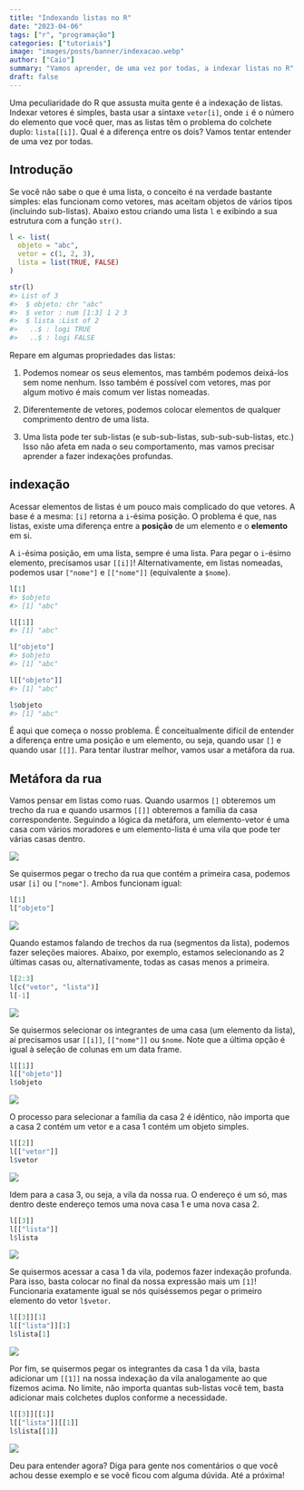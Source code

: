 ```yaml
---
title: "Indexando listas no R"
date: "2023-04-06"
tags: ["r", "programação"]
categories: ["tutoriais"]
image: "images/posts/banner/indexacao.webp"
author: ["Caio"]
summary: "Vamos aprender, de uma vez por todas, a indexar listas no R"
draft: false
---
```


Uma peculiaridade do R que assusta muita gente é a indexação de listas.
Indexar vetores é simples, basta usar a sintaxe `vetor[i]`, onde `i` é o
número do elemento que você quer, mas as listas têm o problema do
colchete duplo: `lista[[i]]`. Qual é a diferença entre os dois? Vamos
tentar entender de uma vez por todas.

## Introdução

Se você não sabe o que é uma lista, o conceito é na verdade bastante
simples: elas funcionam como vetores, mas aceitam objetos de vários
tipos (incluindo sub-listas). Abaixo estou criando uma lista `l` e
exibindo a sua estrutura com a função `str()`.

``` r
l <- list(
  objeto = "abc",
  vetor = c(1, 2, 3),
  lista = list(TRUE, FALSE)
)

str(l)
#> List of 3
#>  $ objeto: chr "abc"
#>  $ vetor : num [1:3] 1 2 3
#>  $ lista :List of 2
#>   ..$ : logi TRUE
#>   ..$ : logi FALSE
```

Repare em algumas propriedades das listas:

1.  Podemos nomear os seus elementos, mas também podemos deixá-los sem
    nome nenhum. Isso também é possível com vetores, mas por algum
    motivo é mais comum ver listas nomeadas.

2.  Diferentemente de vetores, podemos colocar elementos de qualquer
    comprimento dentro de uma lista.

3.  Uma lista pode ter sub-listas (e sub-sub-listas, sub-sub-sub-listas,
    etc.) Isso não afeta em nada o seu comportamento, mas vamos precisar
    aprender a fazer indexações profundas.

## indexação

Acessar elementos de listas é um pouco mais complicado do que vetores. A
base é a mesma: `[i]` retorna a `i`-ésima posição. O problema é que, nas
listas, existe uma diferença entre a **posição** de um elemento e o
**elemento** em si.

A `i`-ésima posição, em uma lista, sempre é uma lista. Para pegar o
`i`-ésimo elemento, precisamos usar `[[i]]`! Alternativamente, em listas
nomeadas, podemos usar `["nome"]` e `[["nome"]]` (equivalente a
`$nome`).

``` r
l[1]
#> $objeto
#> [1] "abc"
```

``` r
l[[1]]
#> [1] "abc"
```

``` r
l["objeto"]
#> $objeto
#> [1] "abc"
```

``` r
l[["objeto"]]
#> [1] "abc"
```

``` r
l$objeto
#> [1] "abc"
```

É aqui que começa o nosso problema. É conceitualmente difícil de
entender a diferença entre uma posição e um elemento, ou seja, quando
usar `[]` e quando usar `[[]]`. Para tentar ilustrar melhor, vamos usar
a metáfora da rua.

## Metáfora da rua

Vamos pensar em listas como ruas. Quando usarmos `[]` obteremos um
trecho da rua e quando usarmos `[[]]` obteremos a família da casa
correspondente. Seguindo a lógica da metáfora, um elemento-vetor é uma
casa com vários moradores e um elemento-lista é uma vila que pode ter
várias casas dentro.

![](/images/posts/conteudo/2023-04-06-indexacao/l.png")

Se quisermos pegar o trecho da rua que contém a primeira casa, podemos
usar `[i]` ou `["nome"]`. Ambos funcionam igual:

``` r
l[1]
l["objeto"]
```

![](/images/posts/conteudo/2023-04-06-indexacao/l[1].png")

Quando estamos falando de trechos da rua (segmentos da lista), podemos
fazer seleções maiores. Abaixo, por exemplo, estamos selecionando as 2
últimas casas ou, alternativamente, todas as casas menos a primeira.

``` r
l[2:3]
l[c("vetor", "lista")]
l[-1]
```

![](/images/posts/conteudo/2023-04-06-indexacao/l[-1].png")

Se quisermos selecionar os integrantes de uma casa (um elemento da
lista), aí precisamos usar `[[i]]`, `[["nome"]]` ou `$nome`. Note que a
última opção é igual à seleção de colunas em um data frame.

``` r
l[[1]]
l[["objeto"]]
l$objeto
```

![](/images/posts/conteudo/2023-04-06-indexacao/l[[1]].png")

O processo para selecionar a família da casa 2 é idêntico, não importa
que a casa 2 contém um vetor e a casa 1 contém um objeto simples.

``` r
l[[2]]
l[["vetor"]]
l$vetor
```

![](/images/posts/conteudo/2023-04-06-indexacao/l[[2]].png")

Idem para a casa 3, ou seja, a vila da nossa rua. O endereço é um só,
mas dentro deste endereço temos uma nova casa 1 e uma nova casa 2.

``` r
l[[3]]
l[["lista"]]
l$lista
```

![](/images/posts/conteudo/2023-04-06-indexacao/l[[3]].png")

Se quisermos acessar a casa 1 da vila, podemos fazer indexação profunda.
Para isso, basta colocar no final da nossa expressão mais um `[1]`!
Funcionaria exatamente igual se nós quiséssemos pegar o primeiro
elemento do vetor `l$vetor`.

``` r
l[[3]][1]
l[["lista"]][1]
l$lista[1]
```

![](/images/posts/conteudo/2023-04-06-indexacao/l[[3]][1].png")

Por fim, se quisermos pegar os integrantes da casa 1 da vila, basta
adicionar um `[[1]]` na nossa indexação da vila analogamente ao que
fizemos acima. No limite, não importa quantas sub-listas você tem, basta
adicionar mais colchetes duplos conforme a necessidade.

``` r
l[[3]][[1]]
l[["lista"]][[1]]
l$lista[[1]]
```

![](/images/posts/conteudo/2023-04-06-indexacao/l[[3]][[1]].png")

Deu para entender agora? Diga para gente nos comentários o que você
achou desse exemplo e se você ficou com alguma dúvida. Até a próxima!
